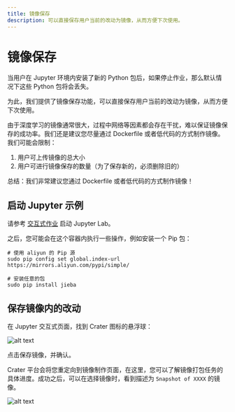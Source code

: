 ```yaml
---
title: 镜像保存
description: 可以直接保存用户当前的改动为镜像，从而方便下次使用。
---
```


# 镜像保存

当用户在 Jupyter 环境内安装了新的 Python 包后，如果停止作业，那么默认情况下这些 Python 包将会丢失。

为此，我们提供了镜像保存功能，可以直接保存用户当前的改动为镜像，从而方便下次使用。

<Callout>

由于深度学习的镜像通常很大，过程中网络等因素都会存在干扰，难以保证镜像保存的成功率。我们还是建议您尽量通过 Dockerfile 或者低代码的方式制作镜像。我们可能会限制：

1. 用户可上传镜像的总大小
2. 用户可进行镜像保存的数量（为了保存新的，必须删除旧的）

总结：我们非常建议您通过 Dockerfile 或者低代码的方式制作镜像！

</Callout>

## 启动 Jupyter 示例

请参考 [交互式作业](../quick-start/interactive.md) 启动 Jupyter Lab。

之后，您可能会在这个容器内执行一些操作，例如安装一个 Pip 包：

```shell
# 使用 aliyun 的 Pip 源
sudo pip config set global.index-url https://mirrors.aliyun.com/pypi/simple/

# 安装任意的包
sudo pip install jieba
```

## 保存镜像内的改动

在 Jupyter 交互式页面，找到 Crater 图标的悬浮球：

![alt text](./img/floatball.png)

点击保存镜像，并确认。

Crater 平台会将您重定向到镜像制作页面，在这里，您可以了解镜像打包任务的具体进度。成功之后，可以在选择镜像时，看到描述为 `Snapshot of XXXX` 的镜像。

![alt text](./img/snapshot.png)
